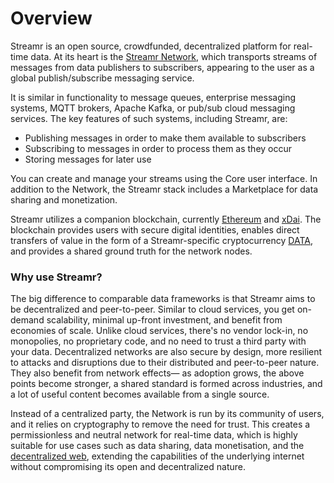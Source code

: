 
# Overview

Streamr is an open source, crowdfunded, decentralized platform for real-time data. At its heart is the <a target="_blank" rel="noopener noreferrer" href={routes.site.discover.network()}>Streamr Network</a>, which transports <Link to={docsLinks.streams}>streams</Link> of messages from data publishers to subscribers, appearing to the user as a global publish/subscribe messaging service.

It is similar in functionality to message queues, enterprise messaging systems, MQTT brokers, Apache Kafka, or pub/sub cloud messaging services. The key features of such systems, including Streamr, are:

-   Publishing messages in order to make them available to subscribers
-   Subscribing to messages in order to process them as they occur
-   Storing messages for later use

You can create and manage your streams using the <Link to={routes.core()}>Core</Link> user interface. In addition to the Network, the Streamr stack includes a <Link to={docsLinks.marketplace}>Marketplace</Link> for data sharing and monetization.

Streamr utilizes a companion blockchain, currently <a target="_blank" rel="noopener noreferrer" href="https://www.ethereum.org">Ethereum</a> and <a target="_blank" rel="noopener noreferrer" href="https://www.xdaichain.com">xDai</a>. The blockchain provides users with secure digital identities, enables direct transfers of value in the form of a Streamr-specific cryptocurrency <a target="_blank" rel="noopener noreferrer" href={routes.site.discover.dataToken()}>DATA</a>, and provides a shared ground truth for the network nodes.

### Why use Streamr?

The big difference to comparable data frameworks is that Streamr aims to be decentralized and peer-to-peer. Similar to cloud services, you get on-demand scalability, minimal up-front investment, and benefit from economies of scale. Unlike cloud services, there's no vendor lock-in, no monopolies, no proprietary code, and no need to trust a third party with your data. Decentralized networks are also secure by design, more resilient to attacks and disruptions due to their distributed and peer-to-peer nature. They also benefit from network effects— as adoption grows, the above points become stronger, a shared standard is formed across industries, and a lot of useful content becomes available from a single source.

Instead of a centralized party, the Network is run by its community of users, and it relies on cryptography to remove the need for trust. This creates a permissionless and neutral network for real-time data, which is highly suitable for use cases such as data sharing, data monetisation, and the <a target="_blank" rel="noopener noreferrer" href={routes.misc.decentralizedWeb()}>decentralized web</a>, extending the capabilities of the underlying internet without compromising its open and decentralized nature.
